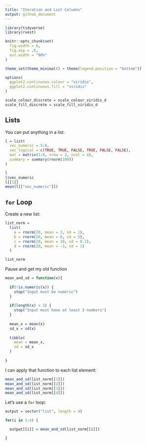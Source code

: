 ```yaml
---
title: "Iteration and List Columns"
output: github_document
---
```


```r
library(tidyverse)
library(rvest)

knitr::opts_chunk$set(
  fig.width = 6,
  fig.asp = .6,
  out.width = "90%"
)

theme_set(theme_minimal() + theme(legend.position = "bottom"))

options(
  ggplot2.continuous.colour = "viridis",
  ggplot2.continuous.fill = "viridis"
)

scale_colour_discrete = scale_colour_viridis_d
scale_fill_discrete = scale_fill_viridis_d
```

## Lists

You can put anything in a list.

```r
l = list(
  vec_numeric = 5:8, 
  vec_logical = c(TRUE, TRUE, FALSE, TRUE, FALSE, FALSE), 
  mat = matrix(1:8, nrow = 2, ncol = 4), 
  summary = summary(rnorm(100))
)
```

```r
l
l$vec_numeric
l[[1]]
mean(l[["vec_numeric"]])
```

## `for` Loop

Create a new list:

```r
list_norm = 
  list(
    a = rnorm(20, mean = 3, sd = 1), 
    b = rnorm(20, mean = 0, sd = 5), 
    c = rnorm(20, mean = 10, sd = 0.2), 
    d = rnorm(20, mean = -3, sd = 1)
  )
```

```r
list_norm
```

Pause and get my old function

```r
mean_and_sd = function(x){
  
  if(!is.numeric(x)) {
    stop("Input must be numeric")
  }
  
  if(length(x) < 3) {
    stop("Input must have at least 3 numbers")
  }
  
  mean_x = mean(x)
  sd_x = sd(x)
  
  tibble(
    mean = mean_x,
    sd = sd_x
  )
  
}
```

I can apply that function to each list element:

```r
mean_and_sd(list_norm[[1]])
mean_and_sd(list_norm[[2]])
mean_and_sd(list_norm[[3]])
mean_and_sd(list_norm[[4]])
```

Let's use a `for` loop:

```r
output = vector("list", length = 4)

for(i in 1:4) {

  output[[i]] = mean_and_sd(list_norm[[i]])

}
```

